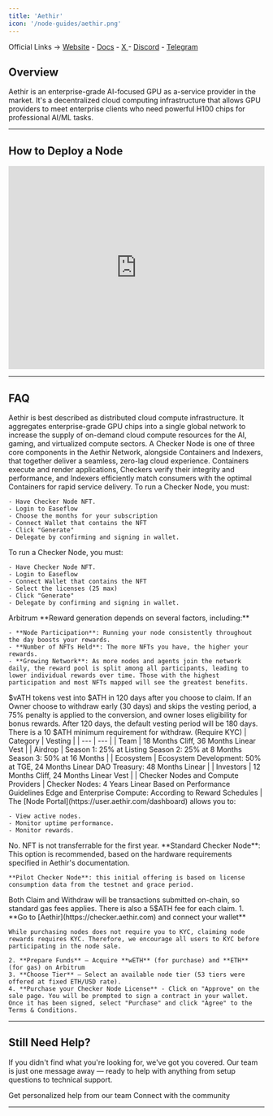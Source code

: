 ```yaml
---
title: 'Aethir'
icon: '/node-guides/aethir.png'
---
```


Official Links → [Website](https://aethir.com) - [Docs](https://docs.aethir.com) - [ X ](https://x.com/AethirCloud) - [Discord](https://discord.gg/aethir) - [Telegram](https://t.me/aethirofficial)

## Overview

Aethir is an enterprise-grade AI-focused GPU as a-service provider in the market. It's a decentralized cloud computing infrastructure that allows GPU providers to meet enterprise clients who need powerful H100 chips for professional AI/ML tasks.

---
## How to Deploy a Node
<Frame caption="">
  <iframe 
    width="100%" 
    height="400" 
    src="https://www.youtube.com/embed/LVZTs-sc-yM" 
    title="Aethir Checker Node" 
    frameBorder="0" 
    allow="accelerometer; autoplay; clipboard-write; encrypted-media; gyroscope; picture-in-picture" 
    allowFullScreen>
  </iframe>
</Frame>

---

## FAQ
<AccordionGroup>
  <Accordion title="What is Aethir?">
    Aethir is best described as distributed cloud compute infrastructure. It aggregates enterprise-grade GPU chips into a single global network to increase the supply of on-demand cloud compute resources for the AI, gaming, and virtualized compute sectors.
  </Accordion>
  
  <Accordion title="What are Aethir Checker Nodes?">
    A Checker Node is one of three core components in the Aethir Network, alongside Containers and Indexers, that together deliver a seamless, zero-lag cloud experience. Containers execute and render applications, Checkers verify their integrity and performance, and Indexers efficiently match consumers with the optimal Containers for rapid service delivery.
  </Accordion>
  
  <Accordion title="How to setup and run Standard Checker Nodes?">
    To run a Checker Node, you must:
    
    - Have Checker Node NFT.
    - Login to Easeflow
    - Choose the months for your subscription
    - Connect Wallet that contains the NFT
    - Click "Generate"
    - Delegate by confirming and signing in wallet.
  </Accordion>
  
  <Accordion title="How to setup and run Pilot Checker Nodes?">
    To run a Checker Node, you must:
    
    - Have Checker Node NFT.
    - Login to Easeflow
    - Connect Wallet that contains the NFT
    - Select the licenses (25 max)
    - Click "Generate"
    - Delegate by confirming and signing in wallet.
  </Accordion>
  
  <Accordion title="On what chain is the project running?">
    Arbitrum
  </Accordion>
  
  <Accordion title="How to earn rewards?">
    **Reward generation depends on several factors, including:**
    
    - **Node Participation**: Running your node consistently throughout the day boosts your rewards.
    - **Number of NFTs Held**: The more NFTs you have, the higher your rewards.
    - **Growing Network**: As more nodes and agents join the network daily, the reward pool is split among all participants, leading to lower individual rewards over time. Those with the highest participation and most NFTs mapped will see the greatest benefits.
  </Accordion>
  
  <Accordion title="How do I claim rewards?">
    $vATH tokens vest into $ATH in 120 days after you choose to claim. If an Owner choose to withdraw early (30 days) and skips the vesting period, a 75% penalty is applied to the conversion, and owner loses eligibility for bonus rewards. After 120 days, the default vesting period will be 180 days. There is a 10 $ATH minimum requirement for withdraw. (Require KYC)
  </Accordion>
  
  <Accordion title="How is the vesting schedule structured?">
    | Category | Vesting |
    | --- | --- |
    | Team | 18 Months Cliff, 36 Months Linear Vest |
    | Airdrop | Season 1: 25% at Listing Season 2: 25% at 8 Months Season 3: 50% at 16 Months |
    | Ecosystem | Ecosystem Development: 50% at TGE, 24 Months Linear DAO Treasury: 48 Months Linear |
    | Investors | 12 Months Cliff, 24 Months Linear Vest |
    | Checker Nodes and Compute Providers | Checker Nodes: 4 Years Linear Based on Performance Guidelines Edge and Enterprise Compute: According to Reward Schedules |
  </Accordion>
  
  <Accordion title="Where can I monitor my node?">
    The [Node Portal](https://user.aethir.com/dashboard) allows you to:
    
    - View active nodes.
    - Monitor uptime performance.
    - Monitor rewards.
  </Accordion>
  
  <Accordion title="Are the NFTs for the Checker nodes transferable? If yes, after how long?">
    No. NFT is not transferrable for the first year.
  </Accordion>
  
  <Accordion title="What's the difference between Aethir Standard Checker Node and Aethir Pilot Node?">
    **Standard Checker Node**: This option is recommended, based on the hardware requirements specified in Aethir's documentation.
    
    **Pilot Checker Node**: this initial offering is based on license consumption data from the testnet and grace period.
  </Accordion>
  
  <Accordion title="Is there a specific fee for each claim/withdrawal, and if so, what is it?">
    Both Claim and Withdraw will be transactions submitted on-chain, so standard gas fees applies. There is also a 5$ATH fee for each claim.
  </Accordion>
  
  <Accordion title="How can I purchase Checker Node NFT?">
    1. **Go to [Aethir](https://checker.aethir.com) and connect your wallet**
    
    While purchasing nodes does not require you to KYC, claiming node rewards requires KYC. Therefore, we encourage all users to KYC before participating in the node sale.
    
    2. **Prepare Funds** – Acquire **wETH** (for purchase) and **ETH** (for gas) on Arbitrum
    3. **Choose Tier** – Select an available node tier (53 tiers were offered at fixed ETH/USD rate).
    4. **Purchase your Checker Node License** - Click on "Approve" on the sale page. You will be prompted to sign a contract in your wallet. Once it has been signed, select "Purchase" and click "Agree" to the Terms & Conditions.
  </Accordion>
</AccordionGroup>

---

## Still Need Help?

If you didn't find what you're looking for, we've got you covered. Our team is just one message away — ready to help with anything from setup questions to technical support.

<CardGroup cols={2}>
  <Card title="Open Support Ticket" icon="rectangle-stack" href="https://discord.com/channels/1217243890352914552/1220638161407836241">
    Get personalized help from our team
  </Card>
  <Card title="Join Discord" icon="message-circle" href="https://discord.com/invite/JDkD4EaqcZ">
    Connect with the community
  </Card>
</CardGroup>

---